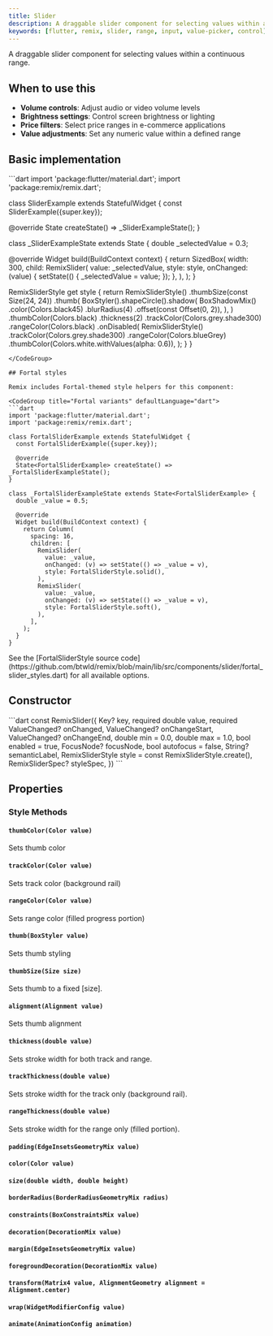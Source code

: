 ```yaml
---
title: Slider
description: A draggable slider component for selecting values within a range
keywords: [flutter, remix, slider, range, input, value-picker, control]
---
```


A draggable slider component for selecting values within a continuous range.

## When to use this

- **Volume controls**: Adjust audio or video volume levels
- **Brightness settings**: Control screen brightness or lighting
- **Price filters**: Select price ranges in e-commerce applications
- **Value adjustments**: Set any numeric value within a defined range

## Basic implementation

<CodeGroup title="Basic implementation" defaultLanguage="dart">
```dart
import 'package:flutter/material.dart';
import 'package:remix/remix.dart';

class SliderExample extends StatefulWidget {
  const SliderExample({super.key});

  @override
  State<SliderExample> createState() => _SliderExampleState();
}

class _SliderExampleState extends State<SliderExample> {
  double _selectedValue = 0.3;

  @override
  Widget build(BuildContext context) {
    return SizedBox(
      width: 300,
      child: RemixSlider(
        value: _selectedValue,
        style: style,
        onChanged: (value) {
          setState(() {
            _selectedValue = value;
          });
        },
      ),
    );
  }

  RemixSliderStyle get style {
    return RemixSliderStyle()
        .thumbSize(const Size(24, 24))
        .thumb(
          BoxStyler().shapeCircle().shadow(
                BoxShadowMix()
                    .color(Colors.black45)
                    .blurRadius(4)
                    .offset(const Offset(0, 2)),
              ),
        )
        .thumbColor(Colors.black)
        .thickness(2)
        .trackColor(Colors.grey.shade300)
        .rangeColor(Colors.black)
        .onDisabled(
          RemixSliderStyle()
              .trackColor(Colors.grey.shade300)
              .rangeColor(Colors.blueGrey)
              .thumbColor(Colors.white.withValues(alpha: 0.6)),
        );
  }
}
```
</CodeGroup>

## Fortal styles

Remix includes Fortal-themed style helpers for this component:

<CodeGroup title="Fortal variants" defaultLanguage="dart">
```dart
import 'package:flutter/material.dart';
import 'package:remix/remix.dart';

class FortalSliderExample extends StatefulWidget {
  const FortalSliderExample({super.key});

  @override
  State<FortalSliderExample> createState() => _FortalSliderExampleState();
}

class _FortalSliderExampleState extends State<FortalSliderExample> {
  double _value = 0.5;

  @override
  Widget build(BuildContext context) {
    return Column(
      spacing: 16,
      children: [
        RemixSlider(
          value: _value,
          onChanged: (v) => setState(() => _value = v),
          style: FortalSliderStyle.solid(),
        ),
        RemixSlider(
          value: _value,
          onChanged: (v) => setState(() => _value = v),
          style: FortalSliderStyle.soft(),
        ),
      ],
    );
  }
}
```
</CodeGroup>

<Info>
  See the [FortalSliderStyle source code](https://github.com/btwld/remix/blob/main/lib/src/components/slider/fortal_slider_styles.dart) for all available options.
</Info>

## Constructor
<CodeGroup title="Constructor" defaultLanguage="dart">
```dart
const RemixSlider({
  Key? key,
  required double value,
  required ValueChanged<double>? onChanged,
  ValueChanged<double>? onChangeStart,
  ValueChanged<double>? onChangeEnd,
  double min = 0.0,
  double max = 1.0,
  bool enabled = true,
  FocusNode? focusNode,
  bool autofocus = false,
  String? semanticLabel,
  RemixSliderStyle style = const RemixSliderStyle.create(),
  RemixSliderSpec? styleSpec,
})
```
</CodeGroup>


## Properties
### Style Methods

#### `thumbColor(Color value)`

Sets thumb color

#### `trackColor(Color value)`

Sets track color (background rail)

#### `rangeColor(Color value)`

Sets range color (filled progress portion)

#### `thumb(BoxStyler value)`

Sets thumb styling

#### `thumbSize(Size size)`

Sets thumb to a fixed [size].

#### `alignment(Alignment value)`

Sets thumb alignment

#### `thickness(double value)`

Sets stroke width for both track and range.

#### `trackThickness(double value)`

Sets stroke width for the track only (background rail).

#### `rangeThickness(double value)`

Sets stroke width for the range only (filled portion).

#### `padding(EdgeInsetsGeometryMix value)`

#### `color(Color value)`

#### `size(double width, double height)`

#### `borderRadius(BorderRadiusGeometryMix radius)`

#### `constraints(BoxConstraintsMix value)`

#### `decoration(DecorationMix value)`

#### `margin(EdgeInsetsGeometryMix value)`

#### `foregroundDecoration(DecorationMix value)`

#### `transform(Matrix4 value, AlignmentGeometry alignment = Alignment.center)`

#### `wrap(WidgetModifierConfig value)`

#### `animate(AnimationConfig animation)`

